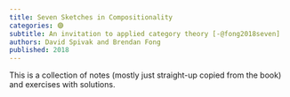 ```yaml
---
title: Seven Sketches in Compositionality
categories: 🟣
subtitle: An invitation to applied category theory [-@fong2018seven]
authors: David Spivak and Brendan Fong
published: 2018
---
```


This is a collection of notes (mostly just straight-up copied from the book) and exercises with solutions.